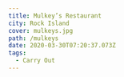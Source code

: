```yaml
---
title: Mulkey’s Restaurant
city: Rock Island
cover: mulkeys.jpg
path: /mulkeys
date: 2020-03-30T07:20:37.073Z
tags:
  - Carry Out
---
```



<InfoCard
  name="Huckleberry’s Great Pizza and Calzone"
  street="223 18th St"
  city="Rock Island, Illinois 61201"
  website="https://www.huckleberryspizza.com/"
  facebookUrl="https://www.facebook.com/The-Original-Huckleberrys-Great-Pizza-Calzones-65989417590/"
  phoneNumber="(309) 786-1122"
/>
